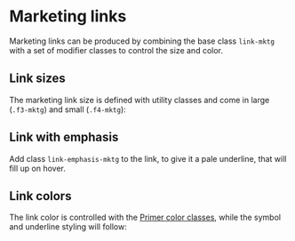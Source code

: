 

<Meta title="Deprecated/Marketing" />

# Marketing links

Marketing links can be produced by combining the base class `link-mktg` with a set of modifier classes to control the size and color.

<Canvas>
  <Story story={MarketingStories.Link} />
</Canvas>

## Link sizes

The marketing link size is defined with utility classes and come in large (`.f3-mktg`) and small (`.f4-mktg`):

## Link with emphasis

Add class `link-emphasis-mktg` to the link, to give it a pale underline, that will fill up on hover.

<Canvas>
  <Story story={MarketingStories.LinkEmphasis} />
</Canvas>

## Link colors

The link color is controlled with the [Primer color classes](/utilities/colors), while the symbol and underline styling will follow:

<Canvas>
  <Story story={MarketingStories.LinkColors} />
</Canvas>
